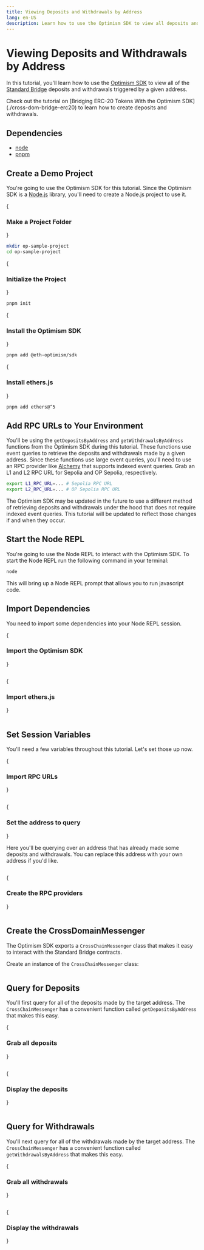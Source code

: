 ```yaml
---
title: Viewing Deposits and Withdrawals by Address
lang: en-US
description: Learn how to use the Optimism SDK to view all deposits and withdrawals triggered by a given address.
---
```



# Viewing Deposits and Withdrawals by Address

In this tutorial, you'll learn how to use the [Optimism SDK](https://sdk.optimism.io) to view all of the [Standard Bridge](../bridging/standard-bridge) deposits and withdrawals triggered by a given address.

<Callout>
Check out the tutorial on [Bridging ERC-20 Tokens With the Optimism SDK](./cross-dom-bridge-erc20) to learn how to create deposits and withdrawals.
</Callout>

## Dependencies

*   [node](https://nodejs.org/en/)
*   [pnpm](https://pnpm.io/installation)

## Create a Demo Project

You're going to use the Optimism SDK for this tutorial.
Since the Optimism SDK is a [Node.js](https://nodejs.org/en/) library, you'll need to create a Node.js project to use it.

<Steps>

{<h3>Make a Project Folder</h3>}

```bash
mkdir op-sample-project
cd op-sample-project
```

{<h3>Initialize the Project</h3>}

```bash
pnpm init
```

{<h3>Install the Optimism SDK</h3>}

```bash
pnpm add @eth-optimism/sdk
```

{<h3>Install ethers.js</h3>}

```bash
pnpm add ethers@^5
```

</Steps>

## Add RPC URLs to Your Environment

You'll be using the `getDepositsByAddress` and `getWithdrawalsByAddress` functions from the Optimism SDK during this tutorial.
These functions use event queries to retrieve the deposits and withdrawals made by a given address.
Since these functions use large event queries, you'll need to use an RPC provider like [Alchemy](https://alchemy.com) that supports indexed event queries.
Grab an L1 and L2 RPC URL for Sepolia and OP Sepolia, respectively.

```bash
export L1_RPC_URL=... # Sepolia RPC URL
export L2_RPC_URL=... # OP Sepolia RPC URL
```

<Callout>
The Optimism SDK may be updated in the future to use a different method of retrieving deposits and withdrawals under the hood that does not require indexed event queries.
This tutorial will be updated to reflect those changes if and when they occur.
</Callout>

## Start the Node REPL

You're going to use the Node REPL to interact with the Optimism SDK.
To start the Node REPL run the following command in your terminal:

```bash
node
```

This will bring up a Node REPL prompt that allows you to run javascript code.

## Import Dependencies

You need to import some dependencies into your Node REPL session.

<Steps>

{<h3>Import the Optimism SDK</h3>}

```js file=<rootDir>/public/tutorials/sdk-view-txns.js#L3 hash=26b2fdb17dd6c8326a54ec51f0769528
```

{<h3>Import ethers.js</h3>}

```js file=<rootDir>/public/tutorials/sdk-view-txns.js#L4 hash=69a65ef97862612e4978b8563e6dbe3a
```

</Steps>

## Set Session Variables

You'll need a few variables throughout this tutorial.
Let's set those up now.

<Steps>

{<h3>Import RPC URLs</h3>}

```js file=<rootDir>/public/tutorials/sdk-view-txns.js#L10-L11 hash=02141d8cb077764665c61fc48e18ed04
```

{<h3>Set the address to query</h3>}

Here you'll be querying over an address that has already made some deposits and withdrawals.
You can replace this address with your own address if you'd like.

```js file=<rootDir>/public/tutorials/sdk-view-txns.js#L14 hash=2d71bc03a4b3a3942fecdaf8a66f4a27
```

{<h3>Create the RPC providers</h3>}

```js file=<rootDir>/public/tutorials/sdk-view-txns.js#L16-L17 hash=e86efaea1d4adde679ca66911080dc28
```

</Steps>

## Create the CrossDomainMessenger

The Optimism SDK exports a `CrossChainMessenger` class that makes it easy to interact with the Standard Bridge contracts.

Create an instance of the `CrossChainMessenger` class:

```js file=<rootDir>/public/tutorials/sdk-view-txns.js#L19-L24 hash=158c6888c82bdc2f07c37c3edb3a9a6a
```

## Query for Deposits

You'll first query for all of the deposits made by the target address.
The `CrossChainMessenger` has a convenient function called `getDepositsByAddress` that makes this easy.

<Steps>

{<h3>Grab all deposits</h3>}

```js file=<rootDir>/public/tutorials/sdk-view-txns.js#L27 hash=feaa2a2fb5fb75c58ace54aaad6cfac4
```

{<h3>Display the deposits</h3>}

```js file=<rootDir>/public/tutorials/sdk-view-txns.js#L30-L37 hash=116d4986989b6019d516cb5ee7960c07
```

</Steps>

## Query for Withdrawals

You'll next query for all of the withdrawals made by the target address.
The `CrossChainMessenger` has a convenient function called `getWithdrawalsByAddress` that makes this easy.

<Steps>

{<h3>Grab all withdrawals</h3>}

```js file=<rootDir>/public/tutorials/sdk-view-txns.js#L40 hash=264c31c31103dff9aeaec9640365faae
```

{<h3>Display the withdrawals</h3>}

```js file=<rootDir>/public/tutorials/sdk-view-txns.js#L43-L50 hash=f47dbeb2048e5fdf2665e8f3e07bf6c8
```

</Steps>
